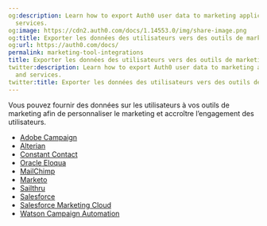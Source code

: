 ```yaml
---
og:description: Learn how to export Auth0 user data to marketing applications and
  services.
og:image: https://cdn2.auth0.com/docs/1.14553.0/img/share-image.png
og:title: Exporter les données des utilisateurs vers des outils de marketing
og:url: https://auth0.com/docs/
permalink: marketing-tool-integrations
title: Exporter les données des utilisateurs vers des outils de marketing
twitter:description: Learn how to export Auth0 user data to marketing applications
  and services.
twitter:title: Exporter les données des utilisateurs vers des outils de marketing
---
```


Vous pouvez fournir des données sur les utilisateurs à vos outils de marketing afin de personnaliser le marketing
et accroître l’engagement des utilisateurs.

* [Adobe Campaign](/integrations/marketing/adobe-campaign)
* [Alterian](/integrations/marketing/alterian)
* [Constant Contact](/integrations/marketing/constant-contact)
* [Oracle Eloqua](/integrations/marketing/eloqua)
* [MailChimp](/integrations/marketing/mailchimp)
* [Marketo](/integrations/marketing/marketo)
* [Sailthru](/integrations/marketing/sailthru)
* [Salesforce](/integrations/marketing/export-user-data-salesforce)
* [Salesforce Marketing Cloud](/integrations/marketing/salesforce-marketing-cloud)
* [Watson Campaign Automation](/integrations/marketing/watson-campaign-automation)